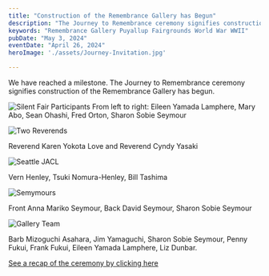```yaml
---
title: "Construction of the Remembrance Gallery has Begun"
description: "The Journey to Remembrance ceremony signifies construction of the Remembrance Gallery has begun"
keywords: "Remembrance Gallery Puyallup Fairgrounds World War WWII"
pubDate: "May 3, 2024"
eventDate: "April 26, 2024"
heroImage: './assets/Journey-Invitation.jpg'

---
```


We have reached a milestone. The Journey to Remembrance ceremony signifies construction of the Remembrance Gallery has begun.

![Silent Fair Participants](./assets/Silent-Fair-participants.jpg)
<ImgDescription>From left to right: Eileen Yamada Lamphere, Mary Abo, Sean Ohashi, Fred Orton, Sharon Sobie Seymour</ImgDescription>

![Two Reverends](./assets/Rev-Karen-Rev-Cyndi.jpg)

<ImgDescription>Reverend Karen Yokota Love and Reverend Cyndy Yasaki</ImgDescription>

![Seattle JACL](./assets/Seattle-JACL-Journey.jpg)

<ImgDescription>Vern Henley, Tsuki Nomura-Henley, Bill Tashima</ImgDescription>

![Semymours](./assets/Seymours-JtoR.jpg)

<ImgDescription>Front Anna Mariko Seymour, Back David Seymour, Sharon Sobie Seymour</ImgDescription>

![Gallery Team](./assets/Gallery-Team.jpg)

<ImgDescription>Barb Mizoguchi Asahara, Jim Yamaguchi, Sharon Sobie Seymour, Penny Fukui, Frank Fukui, Eileen Yamada Lamphere, Liz Dunbar.</ImgDescription>

[See a recap of the ceremony by clicking here](https://drive.google.com/file/d/1Hn3flz1N2wKdN-4YpBm3tDzK3Wc1FFso/view?usp=drive_link)